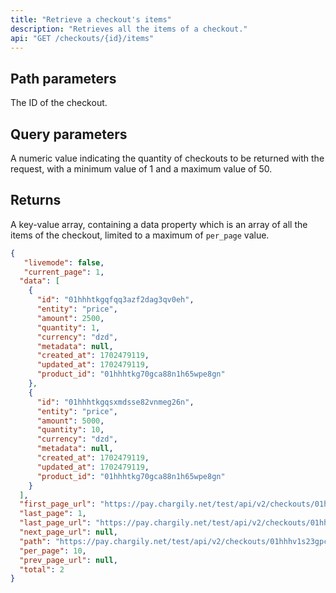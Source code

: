 ```yaml
---
title: "Retrieve a checkout's items"
description: "Retrieves all the items of a checkout."
api: "GET /checkouts/{id}/items"
---
```


## Path parameters

<ParamField path="id" type="string">
   The ID of the checkout.
</ParamField>

## Query parameters

<ParamField query="per_page" type="integer">
   A numeric value indicating the quantity of checkouts to be returned with
   the request, with a minimum value of 1 and a maximum value of 50.
</ParamField>

## Returns

A key-value array, containing a data property which is an array of all the items of the checkout, limited to a maximum of `per_page` value.

<ResponseExample>

```json Response
{
   "livemode": false,
   "current_page": 1,
  "data": [
    {
      "id": "01hhhtkgqfqq3azf2dag3qv0eh",
      "entity": "price",
      "amount": 2500,
      "quantity": 1,
      "currency": "dzd",
      "metadata": null,
      "created_at": 1702479119,
      "updated_at": 1702479119,
      "product_id": "01hhhtkg70gca88n1h65wpe8gn"
    },
    {
      "id": "01hhhtkgqsxmdsse82vnmeg26n",
      "entity": "price",
      "amount": 5000,
      "quantity": 10,
      "currency": "dzd",
      "metadata": null,
      "created_at": 1702479119,
      "updated_at": 1702479119,
      "product_id": "01hhhtkg70gca88n1h65wpe8gn"
    }
  ],
  "first_page_url": "https://pay.chargily.net/test/api/v2/checkouts/01hhhv1s23gpcsx40az6z9sy71/items?page=1",
  "last_page": 1,
  "last_page_url": "https://pay.chargily.net/test/api/v2/checkouts/01hhhv1s23gpcsx40az6z9sy71/items?page=1",
  "next_page_url": null,
  "path": "https://pay.chargily.net/test/api/v2/checkouts/01hhhv1s23gpcsx40az6z9sy71/items",
  "per_page": 10,
  "prev_page_url": null,
  "total": 2
}
```
</ResponseExample>